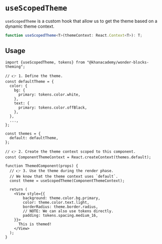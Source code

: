 


<Meta title="Theming / useScopedTheme" />

# `useScopedTheme`

`useScopedTheme` is a custom hook that allow us to get the theme based on a
dynamic theme context.

```ts
function useScopedTheme<T>(themeContext: React.Context<T>): T;
```

## Usage

```tsx
import {useScopedTheme, tokens} from "@khanacademy/wonder-blocks-theming";

// 👉 1. Define the theme.
const defaultTheme = {
  color: {
    bg: {
      primary: tokens.color.white,
    },
    text: {
      primary: tokens.color.offBlack,
    },
  },
  ...,
};

const themes = {
  default: defaultTheme,
};

// 👉 2. Create the theme context scoped to this component.
const ComponentThemeContext = React.createContext(themes.default);

function ThemedComponent(props) {
  // 👉 3. Use the theme during the render phase.
  // We know that the theme context uses `default`.
  const theme = useScopedTheme(ComponentThemeContext);

  return (
    <View style={{
        background: theme.color.bg.primary,
        color: theme.color.text.light,
        borderRadius: theme.border.radius,
        // NOTE: We can also use tokens directly.
        padding: tokens.spacing.medium_16,
    }}>
      This is themed!
    </View>
  );
}
```

<ViewWithTheme />
